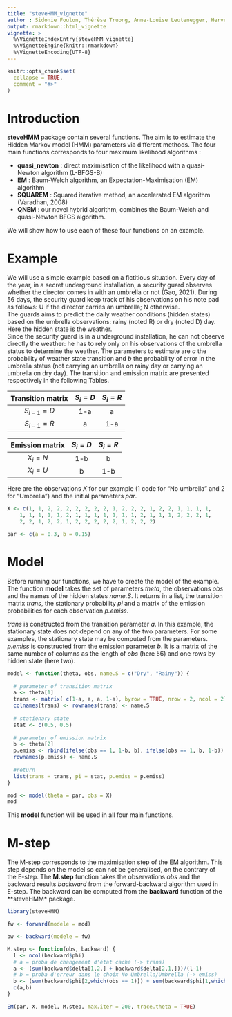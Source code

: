 ```yaml
---
title: "steveHMM_vignette"
author : Sidonie Foulon, Thérèse Truong, Anne-Louise Leutenegger, Hervé Perdry
output: rmarkdown::html_vignette
vignette: >
  %\VignetteIndexEntry{steveHMM_vignette}
  %\VignetteEngine{knitr::rmarkdown}
  %\VignetteEncoding{UTF-8}
---
```


```r
knitr::opts_chunk$set(
  collapse = TRUE,
  comment = "#>"
)
```

# Introduction

**steveHMM** package contain several functions. The aim is to estimate the Hidden Markov model (HMM) parameters via different methods. The four main functions corresponds to four maximum likelihood algorithms : \

* **quasi_newton** : direct maximisation of the likelihood with a quasi-Newton algorithm (L-BFGS-B)\
* **EM** : Baum-Welch algorithm, an Expectation-Maximisation (EM) algorithm \
* **SQUAREM** : Squared iterative method, an accelerated EM algorithm (Varadhan, 2008) \
* **QNEM** : our novel hybrid algorithm, combines the Baum-Welch and quasi-Newton BFGS algorithm. \

We will show how to use each of these four functions on an example.

# Example

We will use a simple example based on a fictitious situation. Every day of the year, in a secret underground installation, a security guard observes whether the director comes in with an umbrella or not (Gao, 2021). During 56 days, the security guard keep track of his observations on his note pad as follows: U if the director carries an umbrella; N otherwise.  
The guards aims to predict the daily weather conditions (hidden states) based on the umbrella observations: rainy (noted R) or dry (noted D) day. Here the hidden state is the weather.  
Since the security guard is in a underground installation, he can not observe directly the weather: he has to rely only on his observations of the umbrella status to determine the weather. The parameters to estimate are *a* the probability of weather state transition and *b* the probability of error in the umbrella status (not carrying an umbrella on rainy day or carrying an umbrella on dry day). The transition and emission matrix are presented respectively in the following Tables.

| Transition matrix | $S_i = D$ | $S_i = R$ |
|:-----------------:|:---------:|:---------:|
|   $S_{i-1} = D$   |    1-a    |     a     |
|   $S_{i-1} = R$   |     a     |    1-a    |


| Emission matrix | $S_i = D$ | $S_i = R$ |
|:---------------:|:---------:|:---------:|
|    $X_i = N$    |    1-b    |     b     |
|    $X_i = U$    |     b     |    1-b    |

Here are the observations *X* for our example (1 code for "No umbrella" and 2 for "Umbrella") and the initial parameters *par*.

```r
X <- c(1, 1, 2, 2, 2, 2, 2, 2, 2, 1, 2, 2, 2, 1, 2, 2, 1, 1, 1, 1,
    1, 1, 1, 1, 1, 2, 1, 1, 1, 1, 1, 1, 1, 2, 1, 1, 1, 2, 2, 2, 1,
    2, 2, 1, 2, 2, 1, 2, 2, 2, 2, 2, 1, 2, 2, 2)

par <- c(a = 0.3, b = 0.15)

```


# Model

Before running our functions, we have to create the model of the example. The function **model** takes the set of parameters *theta*, the observations *obs* and the names of the hidden states *name.S*. It returns in a list, the transition matrix *trans*, the stationary probability *pi* and a matrix of the emission probabilities for each observation *p.emiss*.

*trans* is constructed from the transition parameter *a*. 
In this example, the stationary state does not depend on any of the two parameters. For some examples, the stationary state may be computed from the parameters.
*p.emiss* is constructed from the emission parameter *b*. It is a matrix of the same number of columns as the length of *obs* (here 56) and one rows by hidden state (here two).

```r
model <- function(theta, obs, name.S = c("Dry", "Rainy")) {
  
  # parameter of transition matrix 
  a <- theta[1]
  trans <- matrix( c(1-a, a, a, 1-a), byrow = TRUE, nrow = 2, ncol = 2)
  colnames(trans) <- rownames(trans) <- name.S
  
  # stationary state
  stat <- c(0.5, 0.5)
  
  # parameter of emission matrix
  b <- theta[2]
  p.emiss <- rbind(ifelse(obs == 1, 1-b, b), ifelse(obs == 1, b, 1-b))
  rownames(p.emiss) <- name.S
  
  #return
  list(trans = trans, pi = stat, p.emiss = p.emiss)
}

mod <- model(theta = par, obs = X)
mod

```




This **model** function will be used in all four main functions.


# M-step

The M-step corresponds to the maximisation step of the EM algorithm. This step depends on the model so can not be generalised, on the contrary of the E-step. The **M.step** function takes the observations *obs* and the backward results *backward* from the forward-backward algorithm used in E-step. The backward can be computed from the **backward** function of the **steveHMM* package.
```r
library(steveHMM)
```

```r
fw <- forward(modele = mod)

bw <- backward(modele = fw)

```



```r
M.step <- function(obs, backward) {
  l <- ncol(backward$phi)
  # a = proba de changement d'état caché (-> trans)
  a <- (sum(backward$delta[1,2,] + backward$delta[2,1,]))/(l-1)
  # b = proba d'erreur dans le choix No Umbrella/Umbrella (-> emiss)
  b <- (sum(backward$phi[2,which(obs == 1)]) + sum(backward$phi[1,which(obs == 2)]))/l
  c(a,b)
}

```

```r
EM(par, X, model, M.step, max.iter = 200, trace.theta = TRUE)
```




